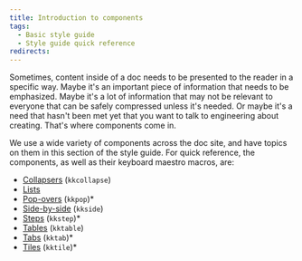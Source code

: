 ```yaml
---
title: Introduction to components
tags:
  - Basic style guide
  - Style guide quick reference
redirects:
---
```

Sometimes, content inside of a doc needs to be presented to the reader in a specific way. Maybe it's an important piece of information that needs to be emphasized. Maybe it's a lot of information that may not be relevant to everyone that can be safely compressed unless it's needed. Or maybe it's a need that hasn't been met yet that you want to talk to engineering about creating. That's where components come in.

We use a wide variety of components across the doc site, and have topics on them in this section of the style guide. For quick reference, the components, as well as their keyboard maestro macros, are:

* [Collapsers](/docs/style-guide/structure/collapsers/) (`kkcollapse`)
* [Lists](/docs/style-guide/structure/lists/) 
* [Pop-overs](/docs/style-guide/structure/pop-overs) (`kkpop`)*
* [Side-by-side](/docs/style-guide/structure/side-by-side/) (`kkside`)
* [Steps](/docs/style-guide/structure/steps/) (`kkstep`)*
* [Tables](/docs/style-guide/structure/tables/) (`kktable`)
* [Tabs](/docs/style-guide/structure/tabs) (`kktab`)*
* [Tiles](/docs/style-guide/structure/tiles) (`kktile`)*

